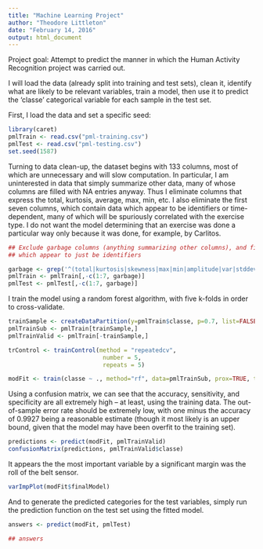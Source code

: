 ```yaml
---
title: "Machine Learning Project"
author: "Theodore Littleton"
date: "February 14, 2016"
output: html_document
---
```


Project goal: Attempt to predict the manner in which the Human Activity Recognition project was carried out.

I will load the data (already split into training and test sets), clean it, identify what are likely to be relevant variables, train a model, then use it to predict the 'classe' categorical variable for each sample in the test set.

First, I load the data and set a specific seed:
<!--
```r
## setwd("~/iCloud Drive/Coursera/JHU Data Specialization/8 - Practical Machine Learning/Project/Machine-Learning-Project")
```
-->

```r
library(caret)
pmlTrain <- read.csv("pml-training.csv")
pmlTest <- read.csv("pml-testing.csv")
set.seed(1587)
```

Turning to data clean-up, the dataset begins with 133 columns, most of which are unnecessary and will slow computation. In particular, I am uninterested in data that simply summarize other data, many of whose columns are filled with NA entries anyway. Thus I eliminate columns that express the total, kurtosis, average, max, min, etc. I also eliminate the first seven columns, which contain data which appear to be identifiers or time-dependent, many of which will be spuriously correlated with the exercise type. I do not want the model determining that an exercise was done a particular way only because it was done, for example, by Carlitos.

```r
## Exclude garbage columns (anything summarizing other columns), and first seven,
## which appear to just be identifiers

garbage <- grep('^(total|kurtosis|skewness|max|min|amplitude|var|stddev|avg)', names(pmlTrain))
pmlTrain <- pmlTrain[,-c(1:7, garbage)]
pmlTest <- pmlTest[,-c(1:7, garbage)]
```

I train the model using a random forest algorithm, with five k-folds in order to cross-validate.

```r
trainSample <- createDataPartition(y=pmlTrain$classe, p=0.7, list=FALSE)
pmlTrainSub <- pmlTrain[trainSample,]
pmlTrainValid <- pmlTrain[-trainSample,]

trControl <- trainControl(method = "repeatedcv",
                           number = 5,
                           repeats = 5)

modFit <- train(classe ~ ., method="rf", data=pmlTrainSub, prox=TRUE, trControl=trControl)
```

Using a confusion matrix, we can see that the accuracy, sensitivity, and specificity are all extremely high -- at least, using the training data. The out-of-sample error rate should be extremely low, with one minus the accuracy of 0.9927 being a reasonable estimate (though it most likely is an upper bound, given that the model may have been overfit to the training set).

```r
predictions <- predict(modFit, pmlTrainValid)
confusionMatrix(predictions, pmlTrainValid$classe)
```

It appears the the most important variable by a significant margin was the roll of the belt sensor.

```r
varImpPlot(modFit$finalModel)
```

And to generate the predicted categories for the test variables, simply run the prediction function on the test set using the fitted model.

```r
answers <- predict(modFit, pmlTest)

## answers
```

<!--
```r
## setwd("./submissions")
## pml_write_files = function(x){
##   n = length(x)
##   for(i in 1:n){
##     filename = paste0("problem_id_",i,".txt")
##     write.table(x[i],file=filename,quote=FALSE,row.names=FALSE,col.names=FALSE)
##   }
## }

## pml_write_files(answers)
```
--->